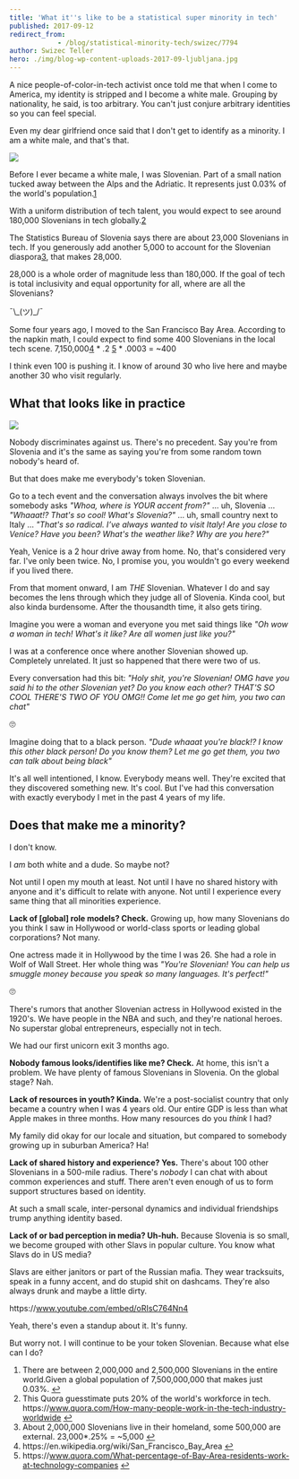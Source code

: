 ```yaml
---
title: 'What it''s like to be a statistical super minority in tech'
published: 2017-09-12
redirect_from: 
            - /blog/statistical-minority-tech/swizec/7794
author: Swizec Teller
hero: ./img/blog-wp-content-uploads-2017-09-ljubljana.jpg
---
```

A nice people-of-color-in-tech activist once told me that when I come to America, my identity is stripped and I become a white male. Grouping by nationality, he said, is too arbitrary. You can't just conjure arbitrary identities so you can feel special.



Even my dear girlfriend once said that I don't get to identify as a minority. I am a white male, and that's that.



![](./img/blog-wp-content-uploads-2017-09-ljubljana.jpg)



Before I ever became a white male, I was Slovenian. Part of a small nation tucked away between the Alps and the Adriatic. It represents just 0.03% of the world's population.[1](#fn1)



With a uniform distribution of tech talent, you would expect to see around 180,000 Slovenians in tech globally.[2](#fn2)



The Statistics Bureau of Slovenia says there are about 23,000 Slovenians in tech. If you generously add another 5,000 to account for the Slovenian diaspora[3](#fn3), that makes 28,000.



28,000 is a whole order of magnitude less than 180,000. If the goal of tech is total inclusivity and equal opportunity for all, where are all the Slovenians?



¯\\\_(ツ)\_/¯



Some four years ago, I moved to the San Francisco Bay Area. According to the napkin math, I could expect to find some 400 Slovenians in the local tech scene. 7,150,000[4](#fn4) \* .2 [5](#fn5) \* .0003 = ~400



I think even 100 is pushing it. I know of around 30 who live here and maybe another 30 who visit regularly.



## What that looks like in practice



![](./img/blog-wp-content-uploads-2017-09-not-all-slovenians.jpg)



Nobody discriminates against us. There's no precedent. Say you're from Slovenia and it's the same as saying you're from some random town nobody's heard of.



But that does make me everybody's token Slovenian.



Go to a tech event and the conversation always involves the bit where somebody asks _"Whoa, where is YOUR accent from?"_ … uh, Slovenia … _"Whaaat!? That's so cool! What's Slovenia?"_ … uh, small country next to Italy … _"That's so radical. I’ve always wanted to visit Italy! Are you close to Venice? Have you been? What's the weather like? Why are you here?"_



Yeah, Venice is a 2 hour drive away from home. No, that's considered very far. I've only been twice. No, I promise you, you wouldn't go every weekend if you lived there.



From that moment onward, I am _THE_ Slovenian. Whatever I do and say becomes the lens through which they judge all of Slovenia. Kinda cool, but also kinda burdensome. After the thousandth time, it also gets tiring.



Imagine you were a woman and everyone you met said things like _"Oh wow a woman in tech! What's it like? Are all women just like you?"_



I was at a conference once where another Slovenian showed up. Completely unrelated. It just so happened that there were two of us.



Every conversation had this bit: _"Holy shit, you're Slovenian! OMG have you said hi to the other Slovenian yet? Do you know each other? THAT'S SO COOL THERE'S TWO OF YOU OMG!! Come let me go get him, you two can chat"_



🙄



Imagine doing that to a black person. _"Dude whaaat you're black!? I know this other black person! Do you know them? Let me go get them, you two can talk about being black"_



It's all well intentioned, I know. Everybody means well. They're excited that they discovered something new. It's cool. But I've had this conversation with exactly everybody I met in the past 4 years of my life.



## Does that make me a minority?



I don't know.



I _am_ both white and a dude. So maybe not?



Not until I open my mouth at least. Not until I have no shared history with anyone and it's difficult to relate with anyone. Not until I experience every same thing that all minorities experience.



**Lack of \[global] role models? Check.** Growing up, how many Slovenians do you think I saw in Hollywood or world-class sports or leading global corporations? Not many.



One actress made it in Hollywood by the time I was 26. She had a role in Wolf of Wall Street. Her whole thing was _"You're Slovenian! You can help us smuggle money because you speak so many languages. It's perfect!"_



🙄



There's rumors that another Slovenian actress in Hollywood existed in the 1920's. We have people in the NBA and such, and they're national heroes. No superstar global entrepreneurs, especially not in tech.



We had our first unicorn exit 3 months ago.



**Nobody famous looks/identifies like me? Check.** At home, this isn't a problem. We have plenty of famous Slovenians in Slovenia. On the global stage? Nah.



**Lack of resources in youth? Kinda.** We're a post-socialist country that only became a country when I was 4 years old. Our entire GDP is less than what Apple makes in three months. How many resources do you _think_ I had?



My family did okay for our locale and situation, but compared to somebody growing up in suburban America? Ha!



**Lack of shared history and experience? Yes.** There's about 100 other Slovenians in a 500-mile radius. There's _nobody_ I can chat with about common experiences and stuff. There aren't even enough of us to form support structures based on identity.



At such a small scale, inter-personal dynamics and individual friendships trump anything identity based.



**Lack of or bad perception in media? Uh-huh.** Because Slovenia is so small, we become grouped with other Slavs in popular culture. You know what Slavs do in US media?



Slavs are either janitors or part of the Russian mafia. They wear tracksuits, speak in a funny accent, and do stupid shit on dashcams. They're also always drunk and maybe a little dirty.



https&#x3A;//www.youtube.com/embed/oRIsC764Nn4



Yeah, there's even a standup about it. It's funny.



But worry not. I will continue to be your token Slovenian. Because what else can I do?



1. There are between 2,000,000 and 2,500,000 Slovenians in the entire world.Given a global population of 7,500,000,000 that makes just 0.03%. [↩](#ffn1)
2. This Quora guesstimate puts 20% of the world's workforce in tech. https&#x3A;//www.quora.com/How-many-people-work-in-the-tech-industry-worldwide [↩](#ffn2)
3. About 2,000,000 Slovenians live in their homeland, some 500,000 are external. 23,000\*.25% = ~5,000 [↩](#ffn3)
4. https&#x3A;//en.wikipedia.org/wiki/San_Francisco_Bay_Area [↩](#ffn4)
5. https&#x3A;//www.quora.com/What-percentage-of-Bay-Area-residents-work-at-technology-companies [↩](#ffn5)